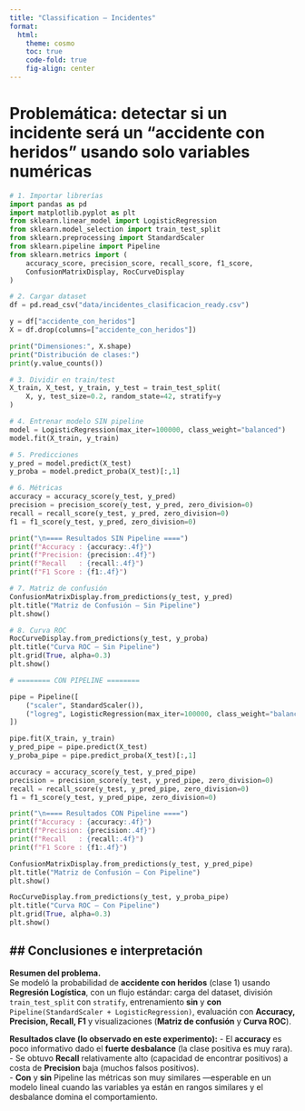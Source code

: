 ```yaml
---
title: "Classification — Incidentes"
format:
  html:
    theme: cosmo
    toc: true
    code-fold: true
    fig-align: center
---
```

# Problemática: detectar si un incidente será un “accidente con heridos” usando solo variables numéricas

```python
# 1. Importar librerías
import pandas as pd
import matplotlib.pyplot as plt
from sklearn.linear_model import LogisticRegression
from sklearn.model_selection import train_test_split
from sklearn.preprocessing import StandardScaler
from sklearn.pipeline import Pipeline
from sklearn.metrics import (
    accuracy_score, precision_score, recall_score, f1_score,
    ConfusionMatrixDisplay, RocCurveDisplay
)

# 2. Cargar dataset
df = pd.read_csv("data/incidentes_clasificacion_ready.csv")

y = df["accidente_con_heridos"]
X = df.drop(columns=["accidente_con_heridos"])

print("Dimensiones:", X.shape)
print("Distribución de clases:")
print(y.value_counts())

# 3. Dividir en train/test
X_train, X_test, y_train, y_test = train_test_split(
    X, y, test_size=0.2, random_state=42, stratify=y
)

# 4. Entrenar modelo SIN pipeline
model = LogisticRegression(max_iter=100000, class_weight="balanced")
model.fit(X_train, y_train)

# 5. Predicciones
y_pred = model.predict(X_test)
y_proba = model.predict_proba(X_test)[:,1]

# 6. Métricas
accuracy = accuracy_score(y_test, y_pred)
precision = precision_score(y_test, y_pred, zero_division=0)
recall = recall_score(y_test, y_pred, zero_division=0)
f1 = f1_score(y_test, y_pred, zero_division=0)

print("\n==== Resultados SIN Pipeline ====")
print(f"Accuracy : {accuracy:.4f}")
print(f"Precision: {precision:.4f}")
print(f"Recall   : {recall:.4f}")
print(f"F1 Score : {f1:.4f}")

# 7. Matriz de confusión
ConfusionMatrixDisplay.from_predictions(y_test, y_pred)
plt.title("Matriz de Confusión — Sin Pipeline")
plt.show()

# 8. Curva ROC
RocCurveDisplay.from_predictions(y_test, y_proba)
plt.title("Curva ROC — Sin Pipeline")
plt.grid(True, alpha=0.3)
plt.show()

# ======== CON PIPELINE ========

pipe = Pipeline([
    ("scaler", StandardScaler()),
    ("logreg", LogisticRegression(max_iter=100000, class_weight="balanced"))
])

pipe.fit(X_train, y_train)
y_pred_pipe = pipe.predict(X_test)
y_proba_pipe = pipe.predict_proba(X_test)[:,1]

accuracy = accuracy_score(y_test, y_pred_pipe)
precision = precision_score(y_test, y_pred_pipe, zero_division=0)
recall = recall_score(y_test, y_pred_pipe, zero_division=0)
f1 = f1_score(y_test, y_pred_pipe, zero_division=0)

print("\n==== Resultados CON Pipeline ====")
print(f"Accuracy : {accuracy:.4f}")
print(f"Precision: {precision:.4f}")
print(f"Recall   : {recall:.4f}")
print(f"F1 Score : {f1:.4f}")

ConfusionMatrixDisplay.from_predictions(y_test, y_pred_pipe)
plt.title("Matriz de Confusión — Con Pipeline")
plt.show()

RocCurveDisplay.from_predictions(y_test, y_proba_pipe)
plt.title("Curva ROC — Con Pipeline")
plt.grid(True, alpha=0.3)
plt.show()
```
## ## Conclusiones e interpretación

**Resumen del problema.**  
Se modeló la probabilidad de **accidente con heridos** (clase 1) usando **Regresión Logística**, con un flujo estándar: carga del dataset, división `train_test_split` con `stratify`, entrenamiento **sin** y **con** `Pipeline(StandardScaler + LogisticRegression)`, evaluación con **Accuracy, Precision, Recall, F1** y visualizaciones (**Matriz de confusión** y **Curva ROC**).

**Resultados clave (lo observado en este experimento):**
- El **accuracy** es poco informativo dado el **fuerte desbalance** (la clase positiva es muy rara).  
- Se obtuvo **Recall** relativamente alto (capacidad de encontrar positivos) a costa de **Precision** baja (muchos falsos positivos).  
- **Con** y **sin** Pipeline las métricas son muy similares —esperable en un modelo lineal cuando las variables ya están en rangos similares y el desbalance domina el comportamiento.


